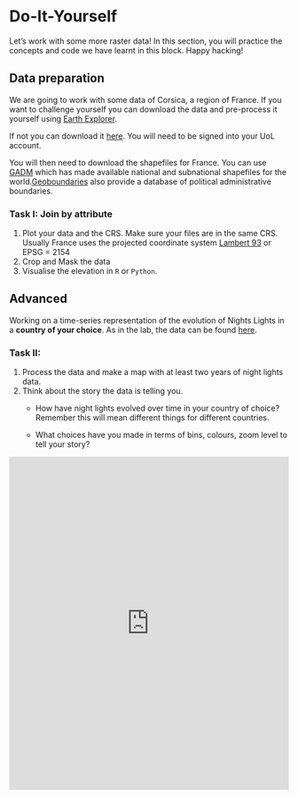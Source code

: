 # Do-It-Yourself {#sec-map-raster-DIY .unnumbered}

Let's work with some more raster data! In this section, you will practice the concepts and code we have learnt in this block. Happy hacking!

## Data preparation

We are going to work with some data of Corsica, a region of France. If you want to challenge yourself you can download the data and pre-process it yourself using [Earth Explorer](https://earthexplorer.usgs.gov/).

If not you can download it [here](https://theuniversityofliverpool-my.sharepoint.com/:u:/g/personal/pietrost_liverpool_ac_uk/EYaxWikecFxPqLTzUNp7Ch0Bxxiv9hyv1bg5lzh6fUcTrg?e=bTdi70). You will need to be signed into your UoL account.

You will then need to download the shapefiles for France. You can use [GADM](https://gadm.org/formats.html) which has made available national and subnational shapefiles for the world.[Geoboundaries](https://www.geoboundaries.org/) also provide a database of political administrative boundaries.

### Task I: Join by attribute

1.  Plot your data and the CRS. Make sure your files are in the same CRS. Usually France uses the projected coordinate system [Lambert 93](https://epsg.io/2154) or EPSG = 2154
2.  Crop and Mask the data
3.  Visualise the elevation in `R` or `Python`.

## Advanced

Working on a time-series representation of the evolution of Nights Lights in a **country of your choice**. As in the lab, the data can be found [here](https://www.ngdc.noaa.gov/eog/data/web_data/v4composites/).

### Task II:

1.  Process the data and make a map with at least two years of night lights data.
2.  Think about the story the data is telling you.
    -   How have night lights evolved over time in your country of choice? Remember this will mean different things for different countries.

    -   What choices have you made in terms of bins, colours, zoom level to tell your story?

<iframe src="https://ourworldindata.org/grapher/share-of-the-population-with-access-to-electricity" loading="lazy" style="width: 100%; height: 600px; border: 0px none;">

</iframe>
